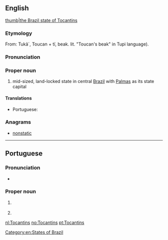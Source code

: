 ==English==
{{wikipedia}}
[[file:Brazil State Tocantins.svg|thumb|the Brazil state of Tocantins]]
===Etymology===
From: Tukã´, Toucan + tï, beak. lit. "Toucan's beak" in Tupi language).
===Pronunciation===
{{rfp||en}}
===Proper noun===
{{en-proper noun}}

# mid-sized, land-locked state in central [[Brazil]] with [[Palmas]] as its state capital

====Translations====
{{trans-top|state in central Brazil}}
* Portuguese: {{t|pt|Tocantins|m}}
{{trans-mid}}
{{trans-bottom}}

===Anagrams===
* [[nonstatic#English|nonstatic]]


[[Category:en:States of Brazil]]

----

==Portuguese==

===Pronunciation===
* {{a|Brazil}} {{IPA|/ˌto.kɐ̃.ˈtʃĩs/|lang=pt}}

===Proper noun===
{{pt-proper noun|m}}

# {{l|en|Tocantins}} {{gloss|a state in northern Brazil}}
# {{place:municipality of Brazil|en|state=Minas Gerais}}

{{catlangcode|pt|States of Brazil}}

[[nl:Tocantins]]
[[no:Tocantins]]
[[pt:Tocantins]]
